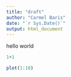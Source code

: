 ```yaml
---
title: "draft"
author: "Carmel Baris"
date: "`r Sys.Date()`"
output: html_document
---
```


hello world
\newpage
```r
1+1
```
\pagebreak
```r
plot(1:10)
```